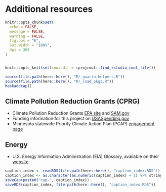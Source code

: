 # Additional resources
```r
knitr::opts_chunk$set(
  echo = FALSE,
  message = FALSE,
  warning = FALSE,
  fig.pos = "H",
  out.width = "100%",
  dpi = 300
)


knitr::opts_knit$set(root.dir = rprojroot::find_rstudio_root_file())
```
```r
source(file.path(here::here(), "R/_quarto_helpers.R"))
source(file.path(here::here(), "R/_load_pkgs.R"))
hookaddcap()
```

## Climate Pollution Reduction Grants (CPRG) 

- Climate Pollution Reduction Grants [EPA site](https://www.epa.gov/inflation-reduction-act/climate-pollution-reduction-grants) and [SAM.gov](https://sam.gov/fal/6ccff3d73583450ba88ecef4bee21212/view)
- Funding information for this project on [USASpending.gov](https://www.usaspending.gov/award/ASST_NON_00E03476_6800)
- Minnesota statewide Priority Climate Action Plan (PCAP) [engagement page](https://engage.eqb.state.mn.us/climate-priorities)

## Energy

- U.S. Energy Information Administration (EIA) Glossary, available on their [website](https://www.eia.gov/tools/glossary/).

```r
caption_index <- readRDS(file.path(here::here(), "caption_index.RDS"))
caption_index <- as.character(as.numeric(caption_index) + 1) %>% stringr::str_pad(width = 2, side = "left", pad = "0")
saveCap(paste0("cap-", caption_index))
saveRDS(caption_index, file.path(here::here(), "caption_index.RDS"))
```
